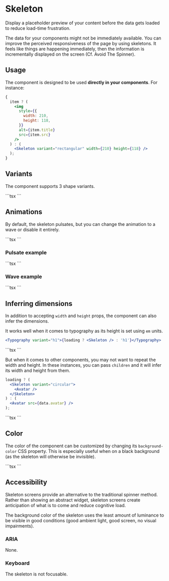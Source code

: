 
# Skeleton

<p className="description">
  Display a placeholder preview of your content before the data gets loaded to
  reduce load-time frustration.
</p>

The data for your components might not be immediately available. You can improve the perceived responsiveness of the page by using skeletons. It feels like things are happening immediately, then the information is incrementally displayed on the screen (Cf. Avoid The Spinner).

## Usage

The component is designed to be used **directly in your components**.
For instance:

```jsx
{
  item ? (
    <img
      style={{
        width: 210,
        height: 118,
      }}
      alt={item.title}
      src={item.src}
    />
  ) : (
    <Skeleton variant="rectangular" width={210} height={118} />
  );
}
```

## Variants

The component supports 3 shape variants.

<Variants />
```tsx
<Skeleton variant="text" />
<Skeleton variant="circular" width={40} height={40} />
<Skeleton variant="rectangular" width={210} height={118} />
```

## Animations

By default, the skeleton pulsates, but you can change the animation to a wave or disable it entirely.

<Animations />
```tsx
<Skeleton />
<Skeleton animation="wave" />
<Skeleton animation={false} />
```

### Pulsate example

<YouTube />
```tsx
<Media loading />
<Media />
```

### Wave example

<Facebook />
```tsx
<Media loading />
<Media />
```

## Inferring dimensions

In addition to accepting `width` and `height` props, the component can also infer the dimensions.

It works well when it comes to typography as its height is set using `em` units.

```jsx
<Typography variant="h1">{loading ? <Skeleton /> : 'h1'}</Typography>
```

<SkeletonTypography />
```tsx
<Grid container spacing={8}>
  <Grid item xs>
    <TypographyDemo loading />
  </Grid>
  <Grid item xs>
    <TypographyDemo />
  </Grid>
</Grid>
```

But when it comes to other components, you may not want to repeat the width and
height. In these instances, you can pass `children` and it will
infer its width and height from them.

```jsx
loading ? (
  <Skeleton variant="circular">
    <Avatar />
  </Skeleton>
) : (
  <Avatar src={data.avatar} />
);
```

<SkeletonChildren />
```tsx
<Grid container spacing={8}>
  <Grid item xs>
    <SkeletonChildrenDemo loading />
  </Grid>
  <Grid item xs>
    <SkeletonChildrenDemo />
  </Grid>
</Grid>
```

## Color

The color of the component can be customized by changing its `background-color` CSS property.
This is especially useful when on a black background (as the skeleton will otherwise be invisible).

<SkeletonColor />
```tsx
<Skeleton
  sx={{ bgcolor: 'grey.900' }}
  variant="rectangular"
  width={210}
  height={118}
/>
```

## Accessibility

Skeleton screens provide an alternative to the traditional spinner method.
Rather than showing an abstract widget, skeleton screens create anticipation of what is to come and reduce cognitive load.

The background color of the skeleton uses the least amount of luminance to be visible in good conditions (good ambient light, good screen, no visual impairments).

### ARIA

None.

### Keyboard

The skeleton is not focusable.
